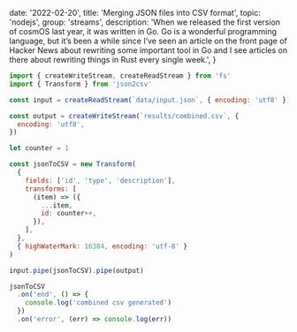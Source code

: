 
  date: '2022-02-20',
  title: 'Merging JSON files into CSV format',
  topic: 'nodejs',
  group: 'streams',
  description:
    'When we released the first version of cosmOS last year, it was written in Go. Go is a wonderful programming language, but it’s been a while since I’ve seen an article on the front page of Hacker News about rewriting some important tool in Go and I see articles on there about rewriting things in Rust every single week.',
}


```js
import { createWriteStream, createReadStream } from 'fs'
import { Transform } from 'json2csv'

const input = createReadStream(`data/input.json`, { encoding: 'utf8' })

const output = createWriteStream(`results/combined.csv`, {
  encoding: 'utf8',
})

let counter = 1

const jsonToCSV = new Transform(
  {
    fields: ['id', 'type', 'description'],
    transforms: [
      (item) => ({
        ...item,
        id: counter++,
      }),
    ],
  },
  { highWaterMark: 16384, encoding: 'utf-8' }
)

input.pipe(jsonToCSV).pipe(output)

jsonToCSV
  .on('end', () => {
    console.log('combined csv generated')
  })
  .on('error', (err) => console.log(err))
```
